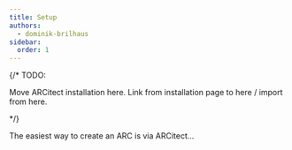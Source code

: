 ```yaml
---
title: Setup
authors:
  - dominik-brilhaus
sidebar:
  order: 1
---
```


{/* TODO: 

Move ARCitect installation here. 
Link from installation page to here / import from here. 

*/}

The easiest way to create an ARC is via ARCitect... 
